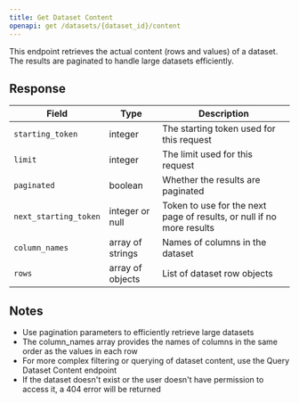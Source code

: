 ```yaml
---
title: Get Dataset Content
openapi: get /datasets/{dataset_id}/content
---
```


This endpoint retrieves the actual content (rows and values) of a dataset. The results are paginated to handle large datasets efficiently.

## Response

| Field                 | Type             | Description                                                           |
| --------------------- | ---------------- | --------------------------------------------------------------------- |
| `starting_token`      | integer          | The starting token used for this request                              |
| `limit`               | integer          | The limit used for this request                                       |
| `paginated`           | boolean          | Whether the results are paginated                                     |
| `next_starting_token` | integer or null  | Token to use for the next page of results, or null if no more results |
| `column_names`        | array of strings | Names of columns in the dataset                                       |
| `rows`                | array of objects | List of dataset row objects                                           |

## Notes

- Use pagination parameters to efficiently retrieve large datasets
- The column_names array provides the names of columns in the same order as the values in each row
- For more complex filtering or querying of dataset content, use the Query Dataset Content endpoint
- If the dataset doesn't exist or the user doesn't have permission to access it, a 404 error will be returned

